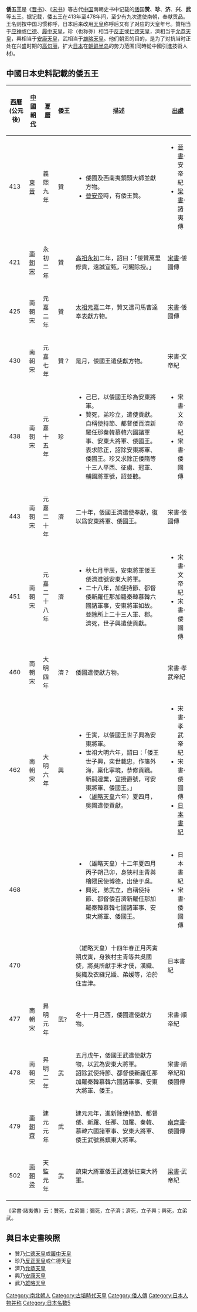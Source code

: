 {{Unreferenced|time=2022-04-10T09:37:49+00:00}}

{{japanese|japanese=倭の五王|kana=わのごおう|romaji=Wa no Go'ō}}
'''倭五王'''是《[[晋书|晋书]]》、《[[宋书|宋书]]》等古代[[中国|中国]]南朝史书中记载的[[倭|倭]]国'''赞'''、'''珍'''、'''济'''、'''兴'''、'''武'''等五王。据记载，倭五王在413年至478年间，至少有九次遣使南朝，奉献贡品。王名则按中国习惯称呼，日本后来改用[[天皇|天皇]]称呼后又有了对应的天皇年号。贊相当于[[应神天皇|应神]]或[[仁德天皇|仁德]]、[[履中天皇|履中天皇]]，珍（也称弥）相当于[[反正天皇|反正]]或[[仁德天皇|仁德天皇]]，濟相当于[[允恭天皇|允恭天皇]]，興相当于[[安康天皇|安康天皇]]，武相当于[[雄略天皇|雄略天皇]]。他们朝贡的目的，是为了对抗当时正处在兴盛时期的[[高句丽|高句丽]]，扩大[[日本|日本]]在[[朝鲜半岛|朝鲜半岛]]的势力范围(同時從中國引進技術人材)。

==中國日本史料記載的倭五王==
{| class="wikitable"
|-
! [[西曆|西曆]] (公元後)
! [[中國朝代|中國朝代]]
! [[夏曆|夏曆]]
! 倭王
! 描述
! [[二十四史|出處]]
|-
| 413 || [[東晉|東晉]] || 義熙九年
| 贊 || 
* 倭國及西南夷銅頭大師並獻方物。
* [[晉安帝|晉安帝]]時，有倭王贊。
| 
* [[晉書|晉書]]·安帝紀
* [[梁書|梁書]]·諸夷傳
|-
| 421 || [[南朝宋|南朝宋]] || 永初二年
| 贊 || [[宋武帝|高祖]][[永初_(劉宋)|永初]]二年，詔曰：「倭贊萬里修貢，遠誠宜甄，可賜除授。」 || [[宋書|宋書]]·倭國傳
|-
| 425 || 南朝宋 || 元嘉二年 || 贊 || [[宋文帝|太祖]][[元嘉_(劉宋)|元嘉]]二年，贊又遣司馬曹達奉表獻方物。
| [[宋書|宋書]]·倭國傳
|-
| 430 || 南朝宋 || 元嘉七年 || 贊？ || 是月，倭國王遣使獻方物。
| 宋書·文帝紀
|-
| 438 || 南朝宋 || 元嘉 十五年 || 珍
| 
* 己巳，以倭國王珍為安東將軍。
* 贊死，弟珍立，遣使貢獻。自稱使持節、都督倭百濟新羅任那秦韓慕韓六國諸軍事、安東大將軍、倭國王。表求除正，詔除安東將軍、倭國王。珍又求除正倭隋等十三人平西、征虜、冠軍、輔國將軍號，詔並聽。
| 
* 宋書·文帝紀
* 宋書·倭國傳
|-
| 443 || 南朝宋 || 元嘉二十年 || 濟 || 二十年，倭國王濟遣使奉獻，復以爲安東將軍、倭國王。
| 宋書·倭國傳
|-
| 451 || 南朝宋 || 元嘉二十八年 || 濟
| 
* 秋七月甲辰，安東將軍倭王倭濟進號安東大將軍。
* 二十八年，加使持節、都督倭新羅任那加羅秦韓慕韓六國諸軍事，安東將軍如故。並除所上二十三人軍、郡。濟死，世子興遣使貢獻。
| 
* 宋書·文帝紀
* 宋書·倭國傳
|-
| 460 || 南朝宋 || 大明四年 || 濟？ || 倭國遣使獻方物。
| 宋書·孝武帝紀
|-
| 462 || 南朝宋 || 大明六年 || 興
| 
* 壬寅，以倭國王世子興為安東將軍。
* 世祖大明六年，詔曰：「倭王世子興，奕世載忠，作籓外海，稟化寧境，恭修貢職。新嗣邊業，宜授爵號，可安東將軍、倭國王。」
*（[[雄略天皇|雄略天皇]]六年）夏四月，吳國遣使貢獻。
| 
* 宋書·孝武帝紀
* 宋書·倭國傳
* [[日本書紀|日本書紀]]
|-
| 468 ||  ||  || 
| 
*（雄略天皇）十二年夏四月丙子朔己卯，身狹村主青與檜隈民使博德，出使于吳。
* 興死，弟武立，自稱使持節、都督倭百濟新羅任那加羅秦韓慕韓七國諸軍事、安東大將軍、倭國王。
| 
* 日本書紀
* 宋書·倭國傳
|-
| 470 ||  ||  || 
| 
（雄略天皇）十四年春正月丙寅朔戊寅，身狹村主青等共吳國使，將吳所獻手末才伎，漢織、吳織及衣縫兄媛、弟媛等，泊於住吉津。
| 日本書紀
|-
| 477 || 南朝宋 || 昇明元年 || 武?
| 冬十一月己酉，倭國遣使獻方物。
| 宋書·順帝紀
|-
| 478 || 南朝宋 || 昇明二年 || 武
| 五月戊午，倭國王武遣使獻方物，以武為安東大將軍。<br />詔除武使持節、都督倭新羅任那加羅秦韓慕韓六國諸軍事、安東大將軍、倭王。
| 宋書·順帝紀和倭國傳
|-
| 479 || [[南朝齊|南朝齊]] || 建元元年 || 武
| 建元元年，進新除使持節、都督倭、新羅、任那、加羅、秦韓、慕韓六國諸軍事、安東大將軍、倭王武號爲鎮東大將軍。
| [[南齊書|南齊書]]·倭國傳
|-
| 502 || [[南朝梁|南朝梁]] || 天監元年 || 武 || 鎮東大將軍倭王武進號征東大將軍。
| [[梁書|梁書]]·武帝紀
|}
《梁書·諸夷傳》云：贊死，立弟彌；彌死，立子濟；濟死，立子興；興死，立弟武。

==與日本史書映照==
*贊乃[[仁德天皇|仁德天皇]]或[[履中天皇|履中天皇]]
*珍乃[[反正天皇|反正天皇]]或仁德天皇
*濟乃[[允恭天皇|允恭天皇]]
*興乃[[安康天皇|安康天皇]]
*武乃[[雄略天皇|雄略天皇]]

[[Category:南北朝人|Category:南北朝人]]
[[Category:古墳時代天皇|Category:古墳時代天皇]]
[[Category:倭人傳|Category:倭人傳]]
[[Category:日本人物并称|Category:日本人物并称]]
[[Category:日本名数5|Category:日本名数5]]